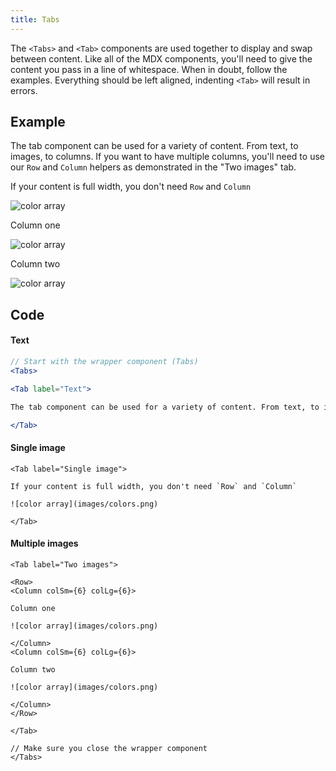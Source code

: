 ```yaml
---
title: Tabs
---
```


<PageDescription>

The `<Tabs>` and `<Tab>` components are used together to display and swap between content. Like all of the MDX components, you'll need to give the content you pass in a line of whitespace. When in doubt, follow the examples. Everything should be left aligned, indenting `<Tab>` will result in errors.

</PageDescription>

## Example

<Tabs>

<Tab label="Text">

The tab component can be used for a variety of content. From text, to images, to columns. If you want to have multiple columns, you'll need to use our `Row` and `Column` helpers as demonstrated in the "Two images" tab.

</Tab>

<Tab label="Single image">

If your content is full width, you don't need `Row` and `Column`

![color array](images/colors.png)

</Tab>

<Tab label="Two images">

<Row>
<Column colSm={6} colLg={6}>

Column one

![color array](images/colors.png)

</Column>
<Column colSm={6} colLg={6}>

Column two

![color array](images/colors.png)

</Column>
</Row>

</Tab>

</Tabs>

## Code

#### Text

```jsx https://github.com/carbon-design-system/gatsby-theme-carbon/tree/master/packages/gatsby-theme-carbon/src/components/Tabs
// Start with the wrapper component (Tabs)
<Tabs>

<Tab label="Text">

The tab component can be used for a variety of content. From text, to images, to columns. If you want to have multiple columns, you'll need to use our `Row` and `Column` helpers as demonstrated in the "Two images" tab.

</Tab>
```

#### Single image

```
<Tab label="Single image">

If your content is full width, you don't need `Row` and `Column`

![color array](images/colors.png)

</Tab>
```

#### Multiple images

```
<Tab label="Two images">

<Row>
<Column colSm={6} colLg={6}>

Column one

![color array](images/colors.png)

</Column>
<Column colSm={6} colLg={6}>

Column two

![color array](images/colors.png)

</Column>
</Row>

</Tab>

// Make sure you close the wrapper component
</Tabs>
```
